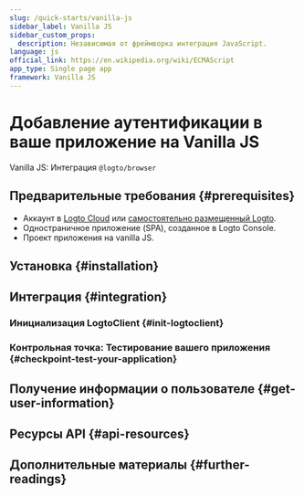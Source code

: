 ```yaml
---
slug: /quick-starts/vanilla-js
sidebar_label: Vanilla JS
sidebar_custom_props:
  description: Независимая от фреймворка интеграция JavaScript.
language: js
official_link: https://en.wikipedia.org/wiki/ECMAScript
app_type: Single page app
framework: Vanilla JS
---
```




# Добавление аутентификации в ваше приложение на Vanilla JS

Vanilla JS: Интеграция `@logto/browser`

<GuideTip />

## Предварительные требования \{#prerequisites}

- Аккаунт в [Logto Cloud](https://cloud.logto.io) или [самостоятельно размещенный Logto](/introduction/set-up-logto-oss).
- Одностраничное приложение (SPA), созданное в Logto Console.
- Проект приложения на vanilla JS.

## Установка \{#installation}

<AddSdk />

## Интеграция \{#integration}

### Инициализация LogtoClient \{#init-logtoclient}

<InitClient />

<ImplementSignInAndSignOut />

### Контрольная точка: Тестирование вашего приложения \{#checkpoint-test-your-application}

<CheckIntegration />

## Получение информации о пользователе \{#get-user-information}

<GetUserInformation />

## Ресурсы API \{#api-resources}

<ApiResources />

## Дополнительные материалы \{#further-readings}

<FurtherReadings />
